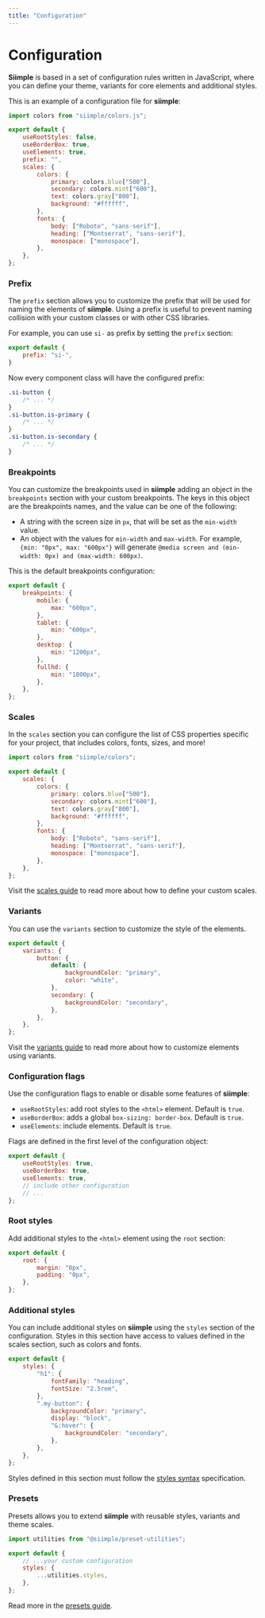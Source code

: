 ```yaml
---
title: "Configuration"
---
```


# Configuration

**Siimple** is based in a set of configuration rules written in JavaScript, where you can define your theme, variants for core elements and additional styles.

This is an example of a configuration file for **siimple**: 

```js title=siimple.config.js
import colors from "siimple/colors.js";

export default {
    useRootStyles: false,
    useBorderBox: true,
    useElements: true,
    prefix: "",
    scales: {
        colors: {
            primary: colors.blue["500"],
            secondary: colors.mint["600"],
            text: colors.gray["800"],
            background: "#ffffff",
        },
        fonts: {
            body: ["Roboto", "sans-serif"],
            heading: ["Montserrat", "sans-serif"],
            monospace: ["monospace"],
        },
    },
};
```

### Prefix

The `prefix` section allows you to customize the prefix that will be used for naming the elements of **siimple**. Using a prefix is useful to prevent naming collision with your custom classes or with other CSS libraries.

For example, you can use `si-` as prefix by setting the `prefix` section:

```js title=siimple.config.js
export default {
    prefix: "si-",
}
```

Now every component class will have the configured prefix:

```css
.si-button {
    /* ... */
}
.si-button.is-primary {
    /* ... */
}
.si-button.is-secondary {
    /* ... */
}
```

### Breakpoints

You can customize the breakpoints used in **siimple** adding an object in the `breakpoints` section with your custom breakpoints. The keys in this object are the breakpoints names, and the value can be one of the following:

- A string with the screen size in `px`, that will be set as the `min-width` value.
- An object with the values for `min-width` and `max-width`. For example, `{min: "0px", max: "600px"}` will generate `@media screen and (min-width: 0px) and (max-width: 600px)`.

This is the default breakpoints configuration: 

```js title=siimple.config.js
export default {
    breakpoints: {
        mobile: {
            max: "600px",
        },
        tablet: {
            min: "600px",
        },
        desktop: {
            min: "1200px",
        },
        fullhd: {
            min: "1800px",
        },
    },
};
```

### Scales

In the `scales` section you can configure the list of CSS properties specific for your project, that includes colors, fonts, sizes, and more!

```js title=siimple.config.js
import colors from "siimple/colors";

export default {
    scales: {
        colors: {
            primary: colors.blue["500"],
            secondary: colors.mint["600"],
            text: colors.gray["800"],
            background: "#ffffff",
        },
        fonts: {
            body: ["Roboto", "sans-serif"],
            heading: ["Montserrat", "sans-serif"],
            monospace: ["monospace"],
        },
    },
};
```

Visit the [scales guide](/scales) to read more about how to define your custom scales.

### Variants

You can use the `variants` section to customize the style of the elements. 

```js title=siimple.config.js
export default {
    variants: {
        button: {
            default: {
                backgroundColor: "primary",
                color: "white",
            },
            secondary: {
                backgroundColor: "secondary",
            },
        },
    },
};
```

Visit the [variants guide](/variants) to read more about how to customize elements using variants.

### Configuration flags

Use the configuration flags to enable or disable some features of **siimple**:

- `useRootStyles`: add root styles to the `<html>` element. Default is `true`.
- `useBorderBox`: adds a global `box-sizing: border-box`. Default is `true`.
- `useElements`: include elements. Default is `true`.

Flags are defined in the first level of the configuration object:

```js title=siimple.config.js
export default {
    useRootStyles: true,
    useBorderBox: true,
    useElements: true,
    // include other configuration
    // ...
};
```

### Root styles

Add additional styles to the `<html>` element using the `root` section: 

```js title=siimple.config.js
export default {
    root: {
        margin: "0px",
        padding: "0px",
    },
};
```

### Additional styles

You can include additional styles on **siimple** using the `styles` section of the configuration. Styles in this section have access to values defined in the scales section, such as colors and fonts.

```js title=siimple.config.js
export default {
    styles: {
        "h1": {
            fontFamily: "heading",
            fontSize: "2.5rem",
        },
        ".my-button": {
            backgroundColor: "primary",
            display: "block",
            "&:hover": {
                backgroundColor: "secondary",
            },
        },
    },
};
```

Styles defined in this section must follow the [styles syntax](/guides/styles) specification.

### Presets

Presets allows you to extend **siimple** with reusable styles, variants and theme scales. 

```js title=siimple.config.js
import utilities from "@siimple/preset-utilities";

export default {
    // ...your custom configuration
    styles: {
        ...utilities.styles,
    },
};
```

Read more in the [presets guide](/presets).
